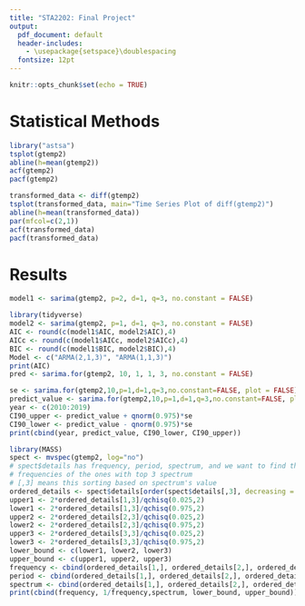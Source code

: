 ```yaml
---
title: "STA2202: Final Project"
output:
  pdf_document: default
  header-includes:
    - \usepackage{setspace}\doublespacing
  fontsize: 12pt
---
```


```r
knitr::opts_chunk$set(echo = TRUE)
```

# Statistical Methods
```r
library("astsa")
tsplot(gtemp2)
abline(h=mean(gtemp2))
acf(gtemp2)
pacf(gtemp2)
```
```r
transformed_data <- diff(gtemp2)
tsplot(transformed_data, main="Time Series Plot of diff(gtemp2)")
abline(h=mean(transformed_data))
par(mfcol=c(2,1))
acf(transformed_data)
pacf(transformed_data)
```

# Results
```r
model1 <- sarima(gtemp2, p=2, d=1, q=3, no.constant = FALSE)
```
```r
library(tidyverse)
model2 <- sarima(gtemp2, p=1, d=1, q=3, no.constant = FALSE)
AIC <- round(c(model1$AIC, model2$AIC),4)
AICc <- round(c(model1$AICc, model2$AICc),4)
BIC <- round(c(model1$BIC, model2$BIC),4)
Model <- c("ARMA(2,1,3)", "ARMA(1,1,3)")
print(AIC)
pred <- sarima.for(gtemp2, 10, 1, 1, 3, no.constant = FALSE)
```

```r
se <- sarima.for(gtemp2,10,p=1,d=1,q=3,no.constant=FALSE, plot = FALSE)$se
predict_value <- sarima.for(gtemp2,10,p=1,d=1,q=3,no.constant=FALSE, plot = FALSE)$pred
year <- c(2010:2019)
CI90_upper <- predict_value + qnorm(0.975)*se
CI90_lower <- predict_value - qnorm(0.975)*se
print(cbind(year, predict_value, CI90_lower, CI90_upper))
```


```r
library(MASS)
spect <- mvspec(gtemp2, log="no")
# spect$details has frequency, period, spectrum, and we want to find the
# frequencies of the ones with top 3 spectrum
# [,3] means this sorting based on spectrum's value
ordered_details <- spect$details[order(spect$details[,3], decreasing = TRUE),]
upper1 <- 2*ordered_details[1,3]/qchisq(0.025,2)
lower1 <- 2*ordered_details[1,3]/qchisq(0.975,2)
upper2 <- 2*ordered_details[2,3]/qchisq(0.025,2)
lower2 <- 2*ordered_details[2,3]/qchisq(0.975,2)
upper3 <- 2*ordered_details[3,3]/qchisq(0.025,2)
lower3 <- 2*ordered_details[3,3]/qchisq(0.975,2)
lower_bound <- c(lower1, lower2, lower3)
upper_bound <- c(upper1, upper2, upper3)
frequency <- cbind(ordered_details[1,], ordered_details[2,], ordered_details[3,])[1,]
period <- cbind(ordered_details[1,], ordered_details[2,], ordered_details[3,])[2,]
spectrum <- cbind(ordered_details[1,], ordered_details[2,], ordered_details[3,])[3,]
print(cbind(frequency, 1/frequency,spectrum, lower_bound, upper_bound))
```

